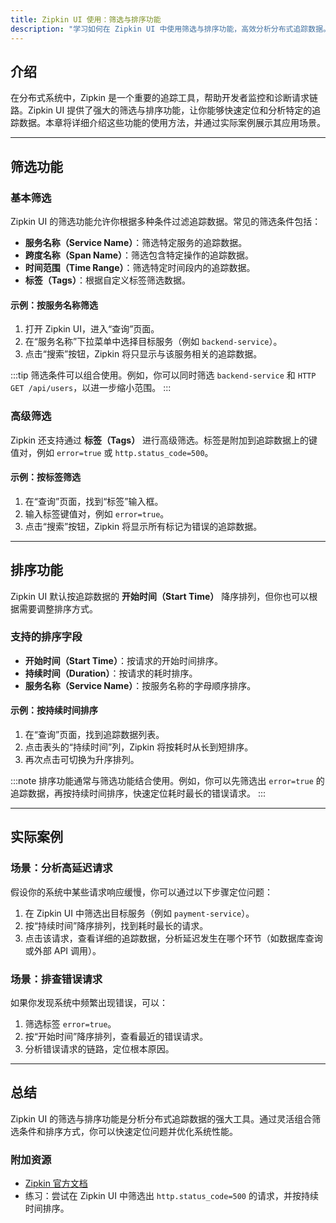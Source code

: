 ```yaml
---
title: Zipkin UI 使用：筛选与排序功能
description: "学习如何在 Zipkin UI 中使用筛选与排序功能，高效分析分布式追踪数据。"
---
```


## 介绍

在分布式系统中，Zipkin 是一个重要的追踪工具，帮助开发者监控和诊断请求链路。Zipkin UI 提供了强大的筛选与排序功能，让你能够快速定位和分析特定的追踪数据。本章将详细介绍这些功能的使用方法，并通过实际案例展示其应用场景。

---

## 筛选功能

### 基本筛选

Zipkin UI 的筛选功能允许你根据多种条件过滤追踪数据。常见的筛选条件包括：

- **服务名称（Service Name）**：筛选特定服务的追踪数据。
- **跨度名称（Span Name）**：筛选包含特定操作的追踪数据。
- **时间范围（Time Range）**：筛选特定时间段内的追踪数据。
- **标签（Tags）**：根据自定义标签筛选数据。

#### 示例：按服务名称筛选
1. 打开 Zipkin UI，进入“查询”页面。
2. 在“服务名称”下拉菜单中选择目标服务（例如 `backend-service`）。
3. 点击“搜索”按钮，Zipkin 将只显示与该服务相关的追踪数据。

:::tip
筛选条件可以组合使用。例如，你可以同时筛选 `backend-service` 和 `HTTP GET /api/users`，以进一步缩小范围。
:::

### 高级筛选

Zipkin 还支持通过 **标签（Tags）** 进行高级筛选。标签是附加到追踪数据上的键值对，例如 `error=true` 或 `http.status_code=500`。

#### 示例：按标签筛选
1. 在“查询”页面，找到“标签”输入框。
2. 输入标签键值对，例如 `error=true`。
3. 点击“搜索”按钮，Zipkin 将显示所有标记为错误的追踪数据。

---

## 排序功能

Zipkin UI 默认按追踪数据的 **开始时间（Start Time）** 降序排列，但你也可以根据需要调整排序方式。

### 支持的排序字段
- **开始时间（Start Time）**：按请求的开始时间排序。
- **持续时间（Duration）**：按请求的耗时排序。
- **服务名称（Service Name）**：按服务名称的字母顺序排序。

#### 示例：按持续时间排序
1. 在“查询”页面，找到追踪数据列表。
2. 点击表头的“持续时间”列，Zipkin 将按耗时从长到短排序。
3. 再次点击可切换为升序排列。

:::note
排序功能通常与筛选功能结合使用。例如，你可以先筛选出 `error=true` 的追踪数据，再按持续时间排序，快速定位耗时最长的错误请求。
:::

---

## 实际案例

### 场景：分析高延迟请求
假设你的系统中某些请求响应缓慢，你可以通过以下步骤定位问题：
1. 在 Zipkin UI 中筛选出目标服务（例如 `payment-service`）。
2. 按“持续时间”降序排列，找到耗时最长的请求。
3. 点击该请求，查看详细的追踪数据，分析延迟发生在哪个环节（如数据库查询或外部 API 调用）。

### 场景：排查错误请求
如果你发现系统中频繁出现错误，可以：
1. 筛选标签 `error=true`。
2. 按“开始时间”降序排列，查看最近的错误请求。
3. 分析错误请求的链路，定位根本原因。

---

## 总结

Zipkin UI 的筛选与排序功能是分析分布式追踪数据的强大工具。通过灵活组合筛选条件和排序方式，你可以快速定位问题并优化系统性能。

### 附加资源
- [Zipkin 官方文档](https://zipkin.io/)
- 练习：尝试在 Zipkin UI 中筛选出 `http.status_code=500` 的请求，并按持续时间排序。